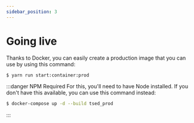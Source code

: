 ```yaml
---
sidebar_position: 3
---
```


# Going live

Thanks to Docker, you can easily create a production image that you can use by using this command:

```bash
$ yarn run start:container:prod
```

:::danger NPM Required
For this, you'll need to have Node installed. If you don't have this available, you can use this command instead:
```bash
$ docker-compose up -d --build tsed_prod
```
:::

